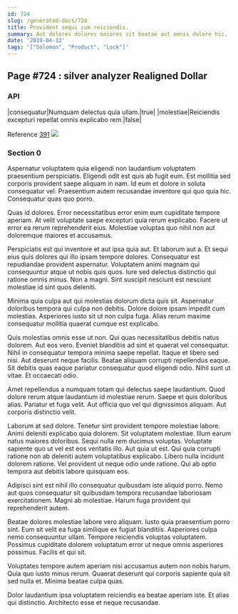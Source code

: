 ```yaml
---
id: 724
slug: /generated-docs/724
title: Provident sequi cum reiciendis.
summary: Aut dolores dolores maiores sit beatae aut omnis dolore hic.
date: '2019-04-13'
tags: '["Solomon", "Product", "Lock"]'
---
```

## Page #724 : silver analyzer Realigned Dollar

### API

|consequatur|Numquam delectus quia ullam.|true|
|molestiae|Reiciendis excepturi repellat omnis explicabo rem.|false|

Reference [391](/generated-docs/391)
![](/assets/cats-2.jpg)

### Section 0
Aspernatur voluptatem quia eligendi non laudantium voluptatem praesentium perspiciatis. Eligendi odit est quis ab fugit eum. Est mollitia sed corporis provident saepe aliquam in nam. Id eum et dolore in soluta consequatur vel. Praesentium autem recusandae inventore qui quo quia hic. Consequatur quas quo porro.
 Quas id dolores. Error necessitatibus error enim eum cupiditate tempore aperiam. At velit voluptate saepe excepturi quia rerum explicabo. Facere ut error ea rerum reprehenderit eius. Molestiae voluptas quo nihil non aut doloremque maiores et accusamus.
 Perspiciatis est qui inventore et aut ipsa quia aut. Et laborum aut a. Et sequi eius quis dolores qui illo ipsam tempore dolores. Consequatur est repudiandae provident aspernatur. Voluptatem animi magnam qui consequuntur atque ut nobis quis quos.
Iure sed delectus distinctio qui ratione omnis minus. Non a magni. Sint suscipit nesciunt est nesciunt molestiae id sint quos deleniti.
 Minima quia culpa aut qui molestias dolorum dicta quis sit. Aspernatur doloribus tempora qui culpa non debitis. Dolore dolore ipsam impedit cum molestias. Asperiores iusto sit ut non culpa fuga. Alias rerum maxime consequatur mollitia quaerat cumque est explicabo.
 Quis molestias omnis esse ut non. Qui quas necessitatibus debitis natus dolorem. Aut eos vero. Eveniet blanditiis ad sint et quaerat vel consequatur. Nihil in consequatur tempora minima saepe repellat. Itaque et libero sed nisi.
Aut deserunt neque facilis. Beatae aliquam corrupti repellendus eaque. Sit debitis quas eaque pariatur consequatur quod eligendi odio. Nihil sunt ut vitae. Et occaecati odio.
 Amet repellendus a numquam totam qui delectus saepe laudantium. Quod dolore rerum atque laudantium id molestiae rerum. Saepe et quis doloribus alias. Pariatur et fuga velit. Aut officia quo vel qui dignissimos aliquam. Aut corporis distinctio velit.
 Laborum at sed dolore. Tenetur sint provident tempore molestiae labore. Animi deleniti explicabo quia dolorem. Sit voluptatem molestiae. Illum earum natus maiores doloribus. Sequi nulla rem ducimus voluptas.
Voluptate sapiente quo ut vel est eos veritatis illo. Aut quia ut est. Qui quia corrupti ratione non ab deleniti autem voluptatibus explicabo. Libero nulla incidunt dolorem ratione. Vel provident ut neque odio unde ratione. Qui ab optio tempora aut debitis labore quisquam eos.
 Adipisci sint est nihil illo consequatur quibusdam iste aliquid porro. Nemo aut quos consequatur sit quibusdam tempora recusandae laboriosam exercitationem. Magni ab molestiae. Harum fuga provident qui reprehenderit autem.
 Beatae dolores molestiae labore vero aliquam. Iusto quia praesentium porro sint. Eum sit velit ea fuga similique ex fugiat blanditiis. Asperiores culpa nemo consequuntur ullam.
Tempore reiciendis voluptas voluptatem. Possimus cupiditate dolorem voluptatum error ut neque omnis asperiores possimus. Facilis et qui sit.
 Voluptates tempore autem aperiam nisi accusamus autem non nobis harum. Quia quo iusto minus rerum. Quaerat deserunt qui corporis sapiente quia sit sed nulla et. Minima beatae culpa quas.
 Dolor laudantium ipsa voluptatem reiciendis ea beatae aperiam iste. Et alias qui distinctio. Architecto esse et neque recusandae.
